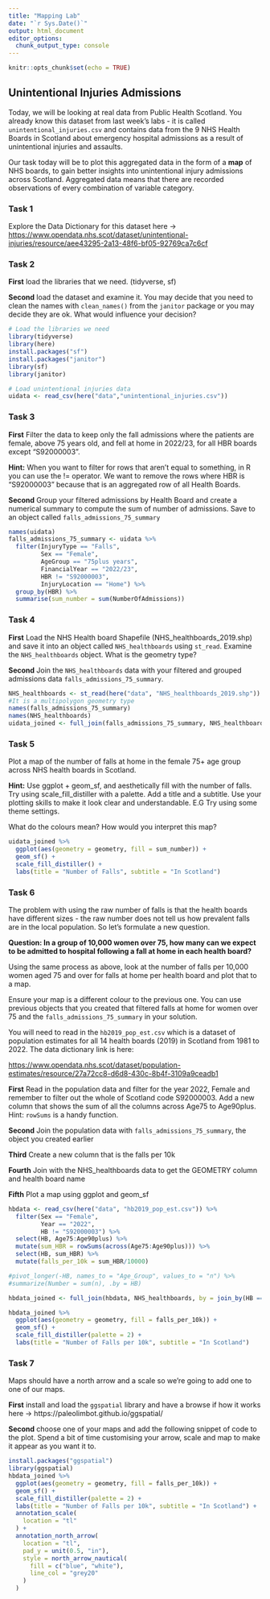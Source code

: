 ```yaml
---
title: "Mapping Lab"
date: "`r Sys.Date()`"
output: html_document
editor_options: 
  chunk_output_type: console
---
```


```r
knitr::opts_chunk$set(echo = TRUE)
```

## Unintentional Injuries Admissions

Today, we will be looking at real data from Public Health Scotland. You already know this dataset from last week's labs - it is called `unintentional_injuries.csv` and contains data from the 9 NHS Health Boards in Scotland about emergency hospital admissions as a result of unintentional injuries and assaults.

Our task today will be to plot this aggregated data in the form of a **map** of NHS boards, to gain better insights into unintentional injury admissions across Scotland. Aggregated data means that there are recorded observations of every combination of variable category.

### Task 1

Explore the Data Dictionary for this dataset here -\> <https://www.opendata.nhs.scot/dataset/unintentional-injuries/resource/aee43295-2a13-48f6-bf05-92769ca7c6cf>

### Task 2

**First** load the libraries that we need. (tidyverse, sf)

**Second** load the dataset and examine it. You may decide that you need to clean the names with `clean_names()` from the `janitor` package or you may decide they are ok. What would influence your decision?

```r
# Load the libraries we need
library(tidyverse)
library(here)
install.packages("sf")
install.packages("janitor")
library(sf)
library(janitor)
```

```r
# Load unintentional injuries data
uidata <- read_csv(here("data","unintentional_injuries.csv"))
```

### Task 3

**First** Filter the data to keep only the fall admissions where the patients are female, above 75 years old, and fell at home in 2022/23, for all HBR boards except "S92000003".

**Hint:** When you want to filter for rows that aren't equal to something, in R you can use the != operator. We want to remove the rows where HBR is "S92000003" because that is an aggregated row of all Health Boards.

**Second** Group your filtered admissions by Health Board and create a numerical summary to compute the sum of number of admissions. Save to an object called `falls_admissions_75_summary`

```r
names(uidata)
falls_admissions_75_summary <- uidata %>% 
  filter(InjuryType == "Falls", 
         Sex == "Female",
         AgeGroup == "75plus years",
         FinancialYear == "2022/23",
         HBR != "S92000003",
         InjuryLocation == "Home") %>% 
  group_by(HBR) %>% 
  summarise(sum_number = sum(NumberOfAdmissions))
```

### Task 4

**First** Load the NHS Health board Shapefile (NHS_healthboards_2019.shp) and save it into an object called `NHS_healthboards` using `st_read`. Examine the `NHS_healthboards` object. What is the geometry type?

**Second** Join the `NHS_healthboards` data with your filtered and grouped admissions data `falls_admissions_75_summary`.

```r
NHS_healthboards <- st_read(here("data", "NHS_healthboards_2019.shp"))
#It is a multipolygon geometry type
names(falls_admissions_75_summary)
names(NHS_healthboards)
uidata_joined <- full_join(falls_admissions_75_summary, NHS_healthboards, by = join_by(HBR == HBCode))
```

### Task 5

Plot a map of the number of falls at home in the female 75+ age group across NHS health boards in Scotland.

**Hint:** Use ggplot + geom_sf, and aesthetically fill with the number of falls. Try using scale_fill_distiller with a palette. Add a title and a subtitle. Use your plotting skills to make it look clear and understandable. E.G Try using some theme settings.

What do the colours mean? How would you interpret this map?

```r
uidata_joined %>% 
  ggplot(aes(geometry = geometry, fill = sum_number)) +
  geom_sf() +
  scale_fill_distiller() +
  labs(title = "Number of Falls", subtitle = "In Scotland")
```

### Task 6

The problem with using the raw number of falls is that the health boards have different sizes - the raw number does not tell us how prevalent falls are in the local population. So let's formulate a new question.

**Question: In a group of 10,000 women over 75, how many can we expect to be admitted to hospital following a fall at home in each health board?**

Using the same process as above, look at the number of falls per 10,000 women aged 75 and over for falls at home per health board and plot that to a map. 

Ensure your map is a different colour to the previous one. You can use previous objects that you created that filtered falls at home for women over 75 and the `falls_admissions_75_summary` in your solution.

You will need to read in the `hb2019_pop_est.csv` which is a dataset of population estimates for all 14 health boards (2019) in Scotland from 1981 to 2022. The data dictionary link is here:

<https://www.opendata.nhs.scot/dataset/population-estimates/resource/27a72cc8-d6d8-430c-8b4f-3109a9ceadb1>

**First** Read in the population data and filter for the year 2022, Female and remember to filter out the whole of Scotland code S92000003. Add a new column that shows the sum of all the columns across Age75 to Age90plus. Hint: `rowSums` is a handy function.

**Second** Join the population data with `falls_admissions_75_summary`, the object you created earlier

**Third** Create a new column that is the falls per 10k

**Fourth** Join with the NHS_healthboards data to get the GEOMETRY column and health board name

**Fifth** Plot a map using ggplot and geom_sf

```r
hbdata <- read_csv(here("data", "hb2019_pop_est.csv")) %>% 
  filter(Sex == "Female",
         Year == "2022",
         HB != "S92000003") %>%
  select(HB, Age75:Age90plus) %>% 
  mutate(sum_HBR = rowSums(across(Age75:Age90plus))) %>% 
  select(HB, sum_HBR) %>% 
  mutate(falls_per_10k = sum_HBR/10000)

#pivot_longer(-HB, names_to = "Age_Group", values_to = "n") %>% 
#summarize(Number = sum(n), .by = HB)

hbdata_joined <- full_join(hbdata, NHS_healthboards, by = join_by(HB == HBCode))

hbdata_joined %>% 
  ggplot(aes(geometry = geometry, fill = falls_per_10k)) +
  geom_sf() +
  scale_fill_distiller(palette = 2) +
  labs(title = "Number of Falls per 10k", subtitle = "In Scotland")

```

### Task 7

Maps should have a north arrow and a scale so we're going to add one to one of our maps. 

**First** install and load the `ggspatial` library and have a browse if how it works here -> https://paleolimbot.github.io/ggspatial/

**Second** choose one of your maps and add the following snippet of code to the plot. Spend a bit of time customising your arrow, scale and map to make it appear as you want it to. 

```r
install.packages("ggspatial")
library(ggspatial)
hbdata_joined %>% 
  ggplot(aes(geometry = geometry, fill = falls_per_10k)) +
  geom_sf() +
  scale_fill_distiller(palette = 2) +
  labs(title = "Number of Falls per 10k", subtitle = "In Scotland") +
  annotation_scale(    
    location = "tl"
  ) +
  annotation_north_arrow(
    location = "tl",    
    pad_y = unit(0.5, "in"),    
    style = north_arrow_nautical(
      fill = c("blue", "white"),      
      line_col = "grey20"
    ) 
  )
```
